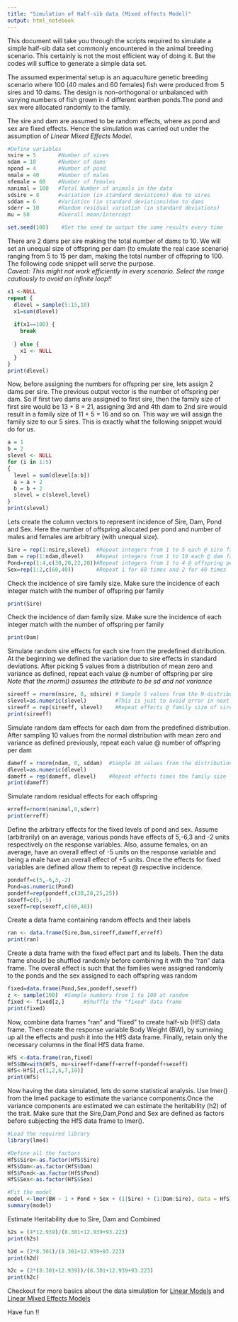 ```yaml
---
title: "Simulation of Half-sib data (Mixed effects Model)"
output: html_notebook
---
```


This document will take you through the scripts required to simulate a simple half-sib data set commonly encountered in the animal breeding scenario. This certainly is not the most efficient way of doing it. But the codes will suffice to generate a simple data set.

The assumed experimental setup is an aquaculture genetic breeding scenario where 100 (40 males and 60 females) fish were produced from 5 sires and 10 dams. The design is non-orthogonal or unbalanced with varying numbers of fish grown in 4 different earthen ponds.The pond and sex were allocated randomly to the family.

The sire and dam are assumed to be random effects, where as pond and sex are fixed effects. Hence the simulation was carried out under the assumption of *Linear Mixed Effects Model*.
```r
#Define variables
nsire = 5       #Number of sires
ndam = 10       #Number of dams
npond = 4       #Number of pond
nmale = 40      #Number of males
nfemale = 60    #Number of females
nanimal = 100   #Total Number of animals in the data
sdsire = 8      #variation (in standard deviations) due to sires 
sddam = 6       #Variation (in standard deviations)due to dams
sderr = 10      #Random residual variation (in standard deviations)
mu = 50         #Overall mean/Intercept
```


```r
set.seed(100)    #Set the seed to output the same results every time
```


There are 2 dams per sire making the total number of dams to 10. We will set an unequal size of offspring per dam (to emulate the real case scenario) ranging from 5 to 15 per dam, making the total number of offspring to 100. The following code snippet will serve the purpose.\
*Caveat: This might not work efficiently in every scenario. Select the range cautiously to avoid an infinite loop!!*

```r
x1 <-NULL
repeat {
  dlevel = sample(5:15,10)
  x1=sum(dlevel)
  
  if(x1==100) {  
    break
    
  } else {
    x1 <- NULL
  } 
}
print(dlevel)
```


Now, before assigning the numbers for offspring per sire, lets assign 2 dams per sire. The previous output vector is the number of offspring per dam. So if first two dams are assigned to first sire, then the family size of first sire would be 13 + 8 = 21, assigning 3rd and 4th dam to 2nd sire would result in a family size of 11 + 5 = 16 and so on. This way we will assign the family size to our 5 sires. This is exactly what the following snippet would do for us.

```r
a = 1
b = 2
slevel <- NULL
for (i in 1:5)
{
  level = sum(dlevel[a:b])
  a = a + 2
  b = b + 2
  slevel = c(slevel,level)
}
print(slevel)
```

Lets create the column vectors to represent incidence of Sire, Dam, Pond and Sex. Here the number of offspring allocated per pond and number of males and females are arbitrary (with unequal size).

```r
Sire = rep(1:nsire,slevel)  #Repeat integers from 1 to 5 each @ sire family size
Dam = rep(1:ndam,dlevel)    #Repeat integers from 1 to 10 each @ dam family size
Pond=rep(1:4,c(30,20,22,28))#Repeat integers from 1 to 4 @ offspring per pond
Sex=rep(1:2,c(60,40))       #Repeat 1 for 60 times and 2 for 40 times
```


Check the incidence of sire family size. Make sure the incidence of each integer match with the number of offspring per family
```r
print(Sire)
```

Check the incidence of dam family size. Make sure the incidence of each integer match with the number of offspring per family
```r
print(Dam)
```


Simulate random sire effects for each sire from the predefined distribution. At the beginning we defined the variation due to sire effects in standard deviations. After picking 5 values from a distribution of mean zero and variance as defined, repeat each value @ number of offspring per sire\
*Note that the rnorm() assumes the attribute to be sd and not variance*

```r
sireeff = rnorm(nsire, 0, sdsire) # Sample 5 values from the N-distribution
slevel=as.numeric(slevel)         #This is just to avoid error in next code
sireeff = rep(sireeff, slevel)    #Repeat effects @ family size of sire
print(sireeff)
```

Simulate random dam effects for each dam from the predefined distribution. After sampling 10 values from the normal distribution with mean zero and variance as defined previously, repeat each value @ number of offspring per dam

```r
dameff = rnorm(ndam, 0, sddam)  #Sample 10 values from the distribution
dlevel=as.numeric(dlevel)       
dameff = rep(dameff, dlevel)    #Repeat effects times the family size
print(dameff)
```


Simulate random residual effects for each offspring
```r
erreff=rnorm(nanimal,0,sderr)
print(erreff)
```

Define the arbitrary effects for the fixed levels of pond and sex. Assume (arbitrarily) on an average, various ponds have effects of 5,-6,3 and -2 units respectively on the response variables. Also, assume females, on an average, have an overall effect of -5 units on the response variable and being a male have an overall effect of +5 units. Once the effects for fixed variables are defined allow them to repeat @ respective incidence.
```r
pondeff=c(5,-6,3,-2)
Pond=as.numeric(Pond)
pondeff=rep(pondeff,c(30,20,25,25))
sexeff=c(5,-5)
sexeff=rep(sexeff,c(60,40))

```



Create a data frame containing random effects and their labels
```r
ran <- data.frame(Sire,Dam,sireeff,dameff,erreff)
print(ran)

```

Create a data frame with the fixed effect part and its labels. Then the data frame should be shuffled randomly before combining it with the "ran" data frame. The overall effect is such that the families were assigned randomly to the ponds and the sex assigned to each offspring was random
```r
fixed=data.frame(Pond,Sex,pondeff,sexeff) 
z <- sample(100)  #Sample numbers from 1 to 100 at random
fixed <- fixed[z,]      #Shuffle the "fixed" data frame
print(fixed)
```


Now, combine data frames "ran" and "fixed" to create half-sib (HfS) data frame. Then create the response variable Body Weight (BW), by summing up all the effects and push it into the HfS data frame. Finally, retain only the necessary columns in the final HfS data frame.
```r
HfS <-data.frame(ran,fixed)
HfS$BW=with(HfS, mu+sireeff+dameff+erreff+pondeff+sexeff)
HfS<-HfS[,c(1,2,6,7,10)]
print(HfS)
```


Now having the data simulated, lets do some statistical analysis. Use lmer() from the lme4 package to estimate the variance components.Once the variance components are estimated we can estimate the heritability (h2) of the trait. Make sure that the Sire,Dam,Pond and Sex are defined as factors before subjecting the HfS data frame to lmer().
```r
#Load the required library
library(lme4)

#Define all the factors
HfS$Sire<-as.factor(HfS$Sire)
HfS$Dam<-as.factor(HfS$Dam)
HfS$Pond<-as.factor(HfS$Pond)
HfS$Sex<-as.factor(HfS$Sex)

#Fit the model
model <-lmer(BW ~ 1 + Pond + Sex + (1|Sire) + (1|Dam:Sire), data = HfS)
summary(model)
```

Estimate Heritability due to Sire, Dam and Combined
```r
h2s = (4*12.939)/(8.301+12.939+93.223)
print(h2s)
```
```r
h2d = (2*8.301)/(8.301+12.939+93.223)
print(h2d)
```
```r
h2c = (2*(8.301+12.939))/(8.301+12.939+93.223)
print(h2c)
```
Checkout for more basics about the data simulation for [Linear Models](https://aosmith.rbind.io/2018/01/09/simulate-simulate-part1/) and [Linear Mixed Effects Models](https://aosmith.rbind.io/2018/04/23/simulate-simulate-part-2/)

Have fun !!

